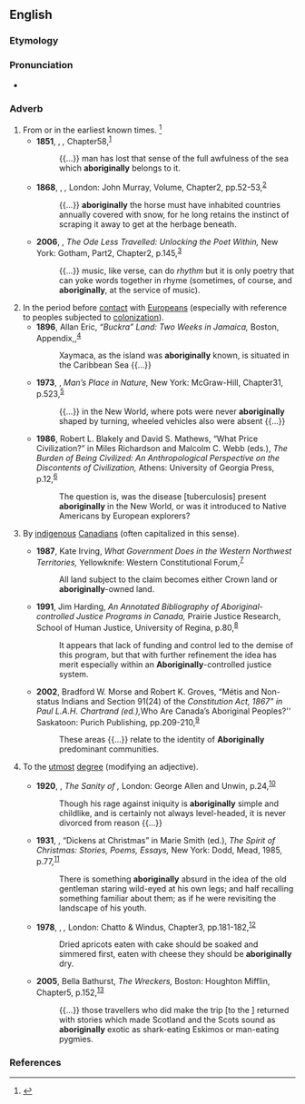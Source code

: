 ==English==

===Etymology===
{{suffix|en|aboriginal|ly}}

===Pronunciation===
* {{a|US}} {{IPA|/ˌæb.əˌɹɪd͡ʒ.n̩.ə.li/|/ˌæb.əˌɹɪd͡ʒ.ɪn.ə.li/|lang=en}}

===Adverb===
{{en-adv|-}}

# From or in the earliest known times. {{defdate|First attested in the early 19th century.}}<ref>{{R:SOED5|page=6}}</ref>
#* '''1851''', {{w|Herman Melville}}, ''{{w|Moby-Dick}},'' Chapter{{nbsp}}58,<sup>[http://www.gutenberg.org/files/2701/2701-h/2701-h.htm]</sup>
#*: {{...}} man has lost that sense of the full awfulness of the sea which '''aboriginally''' belongs to it.
#* '''1868''', {{w|Charles Darwin}}, ''{{w|The Variation of Animals and Plants under Domestication}},'' London: John Murray, Volume{{nbsp}}, Chapter{{nbsp}}2, pp.{{nbsp}}52-53,<sup>[https://archive.org/details/NHM_UK_L_2631475001]</sup>
#*: {{...}} '''aboriginally''' the horse must have inhabited countries annually covered with snow, for he long retains the instinct of scraping it away to get at the herbage beneath.
#* '''2006''', {{w|Stephen Fry}}, ''The Ode Less Travelled: Unlocking the Poet Within,'' New York: Gotham, Part{{nbsp}}2, Chapter{{nbsp}}2, p.{{nbsp}}145,<sup>[https://archive.org/details/odelesstravelled00frys]</sup>
#*: {{...}} music, like verse, can do ''rhythm'' but it is only poetry that can yoke words together in rhyme (sometimes, of course, and '''aboriginally''', at the service of music).
# In the period before [[contact]] with [[European]]s (especially with reference to peoples subjected to [[colonization]]).
#* '''1896''', Allan Eric, ''“Buckra” Land: Two Weeks in Jamaica,'' Boston, Appendix,,<sup>[https://archive.org/details/buckraland00will]</sup>
#*: Xaymaca, as the island was '''aboriginally''' known, is situated in the Caribbean Sea {{...}}
#* '''1973''', {{w|Charles F. Hockett}}, ''Man’s Place in Nature,'' New York: McGraw-Hill, Chapter{{nbsp}}31, p.{{nbsp}}523,<sup>[https://archive.org/details/mansplaceinnatur00hock]</sup>
#*: {{...}} in the New World, where pots were never '''aboriginally''' shaped by turning, wheeled vehicles also were absent {{...}}
#* '''1986''', Robert L. Blakely and David S. Mathews, “What Price Civilization?” in Miles Richardson and Malcolm C. Webb (eds.), ''The Burden of Being Civilized: An Anthropological Perspective on the Discontents of Civilization,'' Athens: University of Georgia Press, p.{{nbsp}}12,<sup>[https://archive.org/details/burdenofbeingciv0000unse]</sup>
#*: The question is, was the disease [tuberculosis] present '''aboriginally''' in the New World, or was it introduced to Native Americans by European explorers?
# {{lb|en|Canada}} By [[indigenous]] [[Canadian]]s (often capitalized in this sense). {{defdate|First attested in the 1980s.}}
#* '''1987''', Kate Irving, ''What Government Does in the Western Northwest Territories,'' Yellowknife: Western Constitutional Forum,<sup>[https://archive.org/details/whatgovernmentdo0000irvi]</sup>
#*: All land subject to the claim becomes either Crown land or '''aboriginally'''-owned land.
#* '''1991''', Jim Harding, ''An Annotated Bibliography of Aboriginal-controlled Justice Programs in Canada,'' Prairie Justice Research, School of Human Justice, University of Regina, p.{{nbsp}}80,<sup>[https://archive.org/details/annotatedbibliog0000hard]</sup>
#*: It appears that lack of funding and control led to the demise of this program, but that with further refinement the idea has merit especially within an '''Aboriginally'''-controlled justice system.
#* '''2002''', Bradford W. Morse and Robert K. Groves, “Métis and Non-status Indians and Section 91(24) of the ''Constitution Act, 1867” in Paul L.A.H. Chartrand (ed.), ''Who Are Canada’s Aboriginal Peoples?'' Saskatoon: Purich Publishing, pp.{{nbsp}}209-210,<sup>[https://archive.org/details/whoarecanadasabo0000unse]</sup>
#*: These areas {{...}} relate to the identity of '''Aboriginally''' predominant communities.
# To the [[utmost]] [[degree]] (modifying an adjective).
#: {{syn|en|absolutely|thoroughly|utterly}}
#* '''1920''', {{w|Greville MacDonald}}, ''The Sanity of {{w|William Blake}},'' London: George Allen and Unwin, p.{{nbsp}}24,<sup>[https://archive.org/details/sanityofwilliamb00macduoft]</sup>
#*: Though his rage against iniquity is '''aboriginally''' simple and childlike, and is certainly not always level-headed, it is never divorced from reason {{...}}
#* '''1931''', {{w|G. K. Chesterton}}, “Dickens at Christmas” in Marie Smith (ed.), ''The Spirit of Christmas: Stories, Poems, Essays,'' New York: Dodd, Mead, 1985, p.{{nbsp}}77,<sup>[https://archive.org/details/spiritofchristma00ches]</sup>
#*: There is something '''aboriginally''' absurd in the idea of the old gentleman staring wild-eyed at his own legs; and half recalling something familiar about them; as if he were revisiting the landscape of his youth.
#* '''1978''', {{w|Iris Murdoch}}, ''{{w|The Sea, the Sea}},'' London: Chatto & Windus, Chapter{{nbsp}}3, pp.{{nbsp}}181-182,<sup>[https://archive.org/details/seas00murd]</sup>
#*: Dried apricots eaten with cake should be soaked and simmered first, eaten with cheese they should be '''aboriginally''' dry.
#* '''2005''', Bella Bathurst, ''The Wreckers,'' Boston: Houghton Mifflin, Chapter{{nbsp}}5, p.{{nbsp}}152,<sup>[https://archive.org/details/wreckersstoryofk00bath]</sup>
#*: {{...}} those travellers who did make the trip [to the {{w|Outer Hebrides|Western Isles}}] returned with stories which made Scotland and the Scots sound as '''aboriginally''' exotic as shark-eating Eskimos or man-eating pygmies.

===References===
<references/>